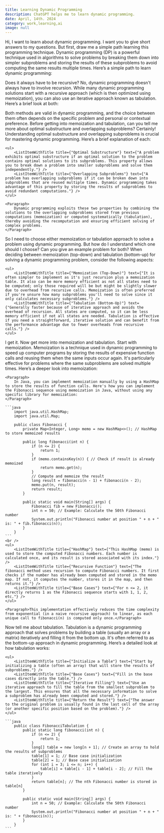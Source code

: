 ```yaml
---
title: Learning Dynamic Programming
description: ChatGPT helps me to learn dynamic programming.
date: April, 14th. 2024
category: work,learning,ai
image: null
---
```


<Prompt>
  <Paragraph>Hi, I want to learn about dynamic programming. I want you to give short answers to my questions. But first, draw me a simple path learning this programming technique.</Paragraph>
</Prompt>

<AIResponse>
  <Paragraph>
    Dynamic programming (DP) is a powerful technique used in algorithms to solve problems by breaking them down into simpler subproblems and storing the results of these subproblems to avoid computing the same results multiple times. Here’s a simple path to learn dynamic programming:
  </Paragraph>
  <ul>
    <ListItemWithTitle title={"Understand the Concept of Recursion"} text={"Start with understanding recursion, as it's foundational for grasping how DP works. Practice simple recursive problems like factorial calculation, Fibonacci sequence, etc."} />
    <ListItemWithTitle title={"Learn the Basics of Dynamic Programming"} text={"Learn about the two key attributes of DP problems: optimal substructure and overlapping subproblems. Understand the difference between top-down (memoization) and bottom-up (tabulation) approaches."} />
    <ListItemWithTitle title={"Practice Simple DP Problems"} text={"Start with classic problems like Fibonacci sequence, rod cutting, coin change, and knapsack problem. Try solving these problems first using recursion and then improve them with DP to notice the efficiency gain."} />
    <ListItemWithTitle title={"Review and Reflect"} text={"Regularly revisit problems to improve both your approach and understanding. Try to teach DP concepts or write about them to solidify your knowledge."} />
  </ul>
</AIResponse>

<Prompt>
  <Paragraph>Does it always have to be recursive?</Paragraph>
</Prompt>

<AIResponse>
    <Paragraph>
        No, dynamic programming doesn't always have to involve recursion. While many dynamic programming solutions start with a recursive approach (which is then optimized using memoization), you can also use an iterative approach known as tabulation. Here’s a brief look at both:
    </Paragraph>
    <ul>
        <ListItemWithTitle title={"Memoization (Top-Down)"} text={"This approach involves storing the results of expensive function calls and returning the cached result when the same inputs occur again. It's a form of optimization over plain recursion."} />
        <ListItemWithTitle title={"Tabulation (Bottom-Up)"} text={"In this approach, you start by solving the smallest subproblems and build up to the larger problem. You fill up a table with the results of the subproblems and use them to solve the larger problem."} />
    </ul>
    <Paragraph>
        Both methods are valid in dynamic programming, and the choice between them often depends on the specific problem and personal or contextual preference.
    </Paragraph>
</AIResponse>

<Prompt>
    Before getting into memoization and tabulation, can you tell me more about optimal substructure and overlapping subproblems?
</Prompt>

<AIResponse>
    <Paragraph>
        Certainly! Understanding optimal substructure and overlapping subproblems is crucial for mastering dynamic programming. Here’s a brief explanation of each:
    </Paragraph>
    
    <ul>
        <ListItemWithTitle title={"Optimal Substructure"} text={"A problem exhibits optimal substructure if an optimal solution to the problem contains optimal solutions to its subproblems. This property allows you to break down a problem into smaller subproblems and solve them independently."} />
        <ListItemWithTitle title={"Overlapping Subproblems"} text={"A problem has overlapping subproblems if it can be broken down into subproblems that are reused multiple times. Dynamic programming takes advantage of this property by storing the results of subproblems to avoid redundant computations."} />
    </ul>

    <Paragraph>
        Dynamic programming exploits these two properties by combining the solutions to the overlapping subproblems stored from previous computations (memoization) or computed systematically (tabulation), thereby avoiding the recomputation and ensuring efficient solving of complex problems.
    </Paragraph>
</AIResponse>

<Prompt>
    <Paragraph>So I need to choose either memoization or tabulation approach to solve a problem using dynamic programming. But how do I understand which one should I choose? Can you give an example problem for both?</Paragraph>
</Prompt>

<AIResponse>
    <Paragraph>
        When deciding between memoization (top-down) and tabulation (bottom-up) for solving a dynamic programming problem, consider the following aspects:
    </Paragraph>

    <ul>
        <ListItemWithTitle title={"Memoization (Top-Down)"} text={"It is often simpler to implement as it's just recursion plus a memoization table. It also can be more memory efficient as not all states need to be computed; only those required will be but might be slightly slower due to overhead from recursive calls. Memoization is often preferred if you're unsure how many subproblems you'll need to solve since it only calculates necessary subproblems."} />
        <ListItemWithTitle title={"Tabulation (Bottom-Up)"} text={"Generally faster because of iterative approach and avoids the overhead of recursion. All states are computed, so it can be less memory efficient if not all states are needed. Tabulation is effective if you need a straightforward, iterative solution and can benefit from the performance advantage due to fewer overheads from recursive calls."} />
    </ul>
</AIResponse>

<Prompt>
    <Paragraph>I get it. Now get more into memoization and tabulation. Start with memoization.</Paragraph>
</Prompt>

<AIResponse>
    <Paragraph>
        Memoization is a technique used in dynamic programming to speed up computer programs by storing the results of expensive function calls and reusing them when the same inputs occur again. It's particularly effective for problems where the same subproblems are solved multiple times. Here’s a deeper look into memoization:
    </Paragraph>

    <Paragraph>
        In Java, you can implement memoization manually by using a HashMap to store the results of function calls. Here's how you can implement the Fibonacci sequence using memoization in Java, without using any specific library for memoization:
    </Paragraph>

    ```java
        import java.util.HashMap;
        import java.util.Map;

        public class Fibonacci {
            private Map<Integer, Long> memo = new HashMap<>(); // HashMap to store memoized results

            public long fibonacci(int n) {
                if (n <= 2) {
                    return 1;
                }
                if (memo.containsKey(n)) { // Check if result is already memoized
                    return memo.get(n);
                }
                // Compute and memoize the result
                long result = fibonacci(n - 1) + fibonacci(n - 2);
                memo.put(n, result);
                return result;
            }

            public static void main(String[] args) {
                Fibonacci fib = new Fibonacci();
                int n = 50; // Example: Calculate the 50th Fibonacci number
                System.out.println("Fibonacci number at position " + n + " is: " + fib.fibonacci(n));
            }
        }
    ```
    <br />
    <ul>
        <ListItemWithTitle title={"HashMap"} text={"This HashMap (memo) is used to store the computed Fibonacci numbers. Each number is calculated once, and its result is stored associated with its index."} />
        <ListItemWithTitle title={"Recursive Function"} text={"The fibonacci method uses recursion to compute Fibonacci numbers. It first checks if the number has already been computed and stored in the memo map. If not, it computes the number, stores it in the map, and then returns it."} />
        <ListItemWithTitle title={"Base Cases"} text={"For n <= 2, it directly returns 1 as the Fibonacci sequence starts with 1, 1, 2, etc."} />
    </ul>

    <Paragraph>This implementation effectively reduces the time complexity from exponential (in a naive recursive approach) to linear, as each unique call to fibonacci(n) is computed only once.</Paragraph>
</AIResponse>

<Prompt>
    <Paragraph>Now tell me about tabulation.</Paragraph>
</Prompt>

<AIResponse>
    <Paragraph>Tabulation is a dynamic programming approach that solves problems by building a table (usually an array or a matrix) iteratively and filling it from the bottom up. It's often referred to as the bottom-up approach in dynamic programming. Here’s a detailed look at how tabulation works:</Paragraph>

    <ul>
        <ListItemWithTitle title={"Initialize a Table"} text={"Start by initializing a table (often an array) that will store the results of subproblems."} />
        <ListItemWithTitle title={"Base Cases"} text={"Fill in the base cases directly into the table."} />
        <ListItemWithTitle title={"Iterative Filling"} text={"Use an iterative approach to fill the table from the smallest subproblem to the largest. This ensures that all the necessary information to solve a subproblem has already been computed and stored."} />
        <ListItemWithTitle title={"Return the Result"} text={"The answer to the original problem is usually found in the last cell of the array (or another specific position based on the problem)."} />
    </ul>  

    ```java
        public class FibonacciTabulation {
            public static long fibonacci(int n) {
                if (n <= 2) {
                    return 1;
                }
                long[] table = new long[n + 1]; // Create an array to hold the results of subproblems
                table[1] = 1; // Base case initialization
                table[2] = 1; // Base case initialization
                for (int i = 3; i <= n; i++) {
                    table[i] = table[i - 1] + table[i - 2]; // Fill the table iteratively
                }
                return table[n]; // The nth Fibonacci number is stored in table[n]
            }

            public static void main(String[] args) {
                int n = 50; // Example: Calculate the 50th Fibonacci number
                System.out.println("Fibonacci number at position " + n + " is: " + fibonacci(n));
            }
        }
    ```  
</AIResponse>